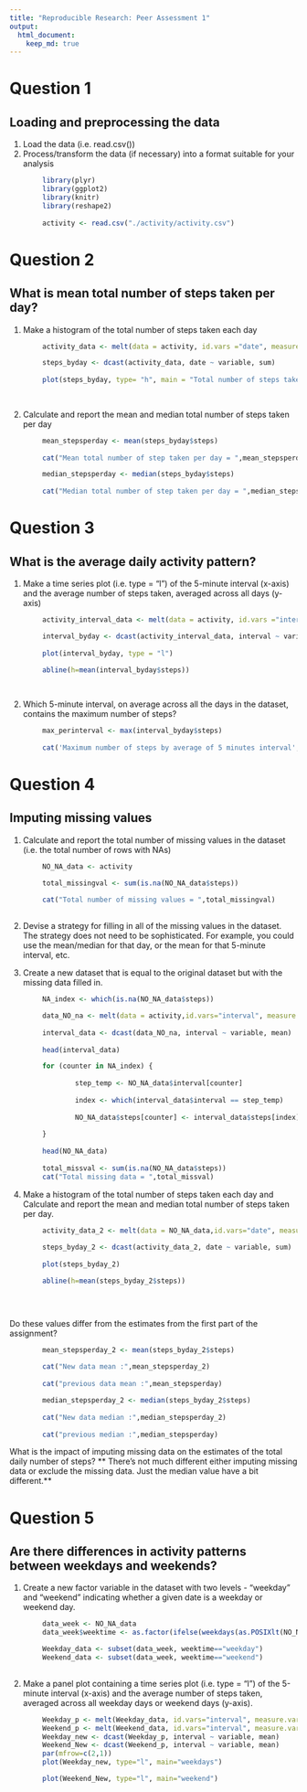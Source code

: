 ```yaml
---
title: "Reproducible Research: Peer Assessment 1"
output: 
  html_document:
    keep_md: true
---
```


# Question 1
## Loading and preprocessing the data
1. Load the data (i.e. read.csv())
2. Process/transform the data (if necessary) into a format suitable for your
analysis
```r
        library(plyr)
        library(ggplot2)
        library(knitr)
        library(reshape2)
        
        activity <- read.csv("./activity/activity.csv")

```


# Question 2
## What is mean total number of steps taken per day?
1. Make a histogram of the total number of steps taken each day

```r
        activity_data <- melt(data = activity, id.vars ="date", measure.vars = "steps", na.rm = TRUE)

        steps_byday <- dcast(activity_data, date ~ variable, sum)
        
        plot(steps_byday, type= "h", main = "Total number of steps taken each day")
        
        

```  

2. Calculate and report the mean and median total number of steps taken
per day
```r
        mean_stepsperday <- mean(steps_byday$steps)
        
        cat("Mean total number of step taken per day = ",mean_stepsperday)

        median_stepsperday <- median(steps_byday$steps)
        
        cat("Median total number of step taken per day = ",median_stepsperday)

```



# Question 3
## What is the average daily activity pattern?
1. Make a time series plot (i.e. type = "l") of the 5-minute interval (x-axis)
and the average number of steps taken, averaged across all days (y-axis)

```r
        activity_interval_data <- melt(data = activity, id.vars ="interval", measure.vars = "steps", na.rm = TRUE)

        interval_byday <- dcast(activity_interval_data, interval ~ variable, mean)
        
        plot(interval_byday, type = "l")
        
        abline(h=mean(interval_byday$steps))

       
```  

2. Which 5-minute interval, on average across all the days in the dataset,
contains the maximum number of steps?
```r
        max_perinterval <- max(interval_byday$steps)
        
        cat('Maximum number of steps by average of 5 minutes interval',max_perinterval)

```



# Question 4
## Imputing missing values
1. Calculate and report the total number of missing values in the dataset
(i.e. the total number of rows with NAs)

```r
        NO_NA_data <- activity

        total_missingval <- sum(is.na(NO_NA_data$steps))
        
        cat("Total number of missing values = ",total_missingval)
       

```  


2. Devise a strategy for filling in all of the missing values in the dataset. The
strategy does not need to be sophisticated. For example, you could use
the mean/median for that day, or the mean for that 5-minute interval, etc.

3. Create a new dataset that is equal to the original dataset but with the
missing data filled in.
```r
        
        NA_index <- which(is.na(NO_NA_data$steps))

        data_NO_na <- melt(data = activity,id.vars="interval", measure.vars="steps", na.rm= TRUE)
        
        interval_data <- dcast(data_NO_na, interval ~ variable, mean)
        
        head(interval_data)

        for (counter in NA_index) {
    
                step_temp <- NO_NA_data$interval[counter]
        
                index <- which(interval_data$interval == step_temp)
        
                NO_NA_data$steps[counter] <- interval_data$steps[index]
        
        }
        
        head(NO_NA_data)
        
        total_missval <- sum(is.na(NO_NA_data$steps))
        cat("Total missing data = ",total_missval)

```


4. Make a histogram of the total number of steps taken each day and Calculate
and report the mean and median total number of steps taken per day. 
```r
        
        
        
        activity_data_2 <- melt(data = NO_NA_data,id.vars="date", measure.vars="steps")
        
        steps_byday_2 <- dcast(activity_data_2, date ~ variable, sum)
        
        plot(steps_byday_2)

        abline(h=mean(steps_byday_2$steps))

        
        
```  

Do these values differ from the estimates from the first part of the assignment?
```r
        
        mean_stepsperday_2 <- mean(steps_byday_2$steps)
        
        cat("New data mean :",mean_stepsperday_2)
        
        cat("previous data mean :",mean_stepsperday)

        median_stepsperday_2 <- median(steps_byday_2$steps)
        
        cat("New data median :",median_stepsperday_2)
        
        cat("previous median :",median_stepsperday)
```


What is the impact of imputing missing data on the estimates of the total daily number of steps?
** There's not much different either imputing missing data or exclude the missing data. Just the median value have a bit different.**

# Question 5
## Are there differences in activity patterns between weekdays and weekends?
1. Create a new factor variable in the dataset with two levels - "weekday"
and "weekend" indicating whether a given date is a weekday or weekend
day.
```r
        data_week <- NO_NA_data
        data_week$weektime <- as.factor(ifelse(weekdays(as.POSIXlt(NO_NA_data$date)) %in% c("Saturday","Sunday"),"weekend", "weekday"))

        Weekday_data <- subset(data_week, weektime=="weekday")
        Weekend_data <- subset(data_week, weektime=="weekend")
       
```  

2. Make a panel plot containing a time series plot (i.e. type = "l") of the
5-minute interval (x-axis) and the average number of steps taken, averaged
across all weekday days or weekend days (y-axis).
        
```r
        Weekday_p <- melt(Weekday_data, id.vars="interval", measure.vars="steps")
        Weekend_p <- melt(Weekend_data, id.vars="interval", measure.vars="steps")
        Weekday_new <- dcast(Weekday_p, interval ~ variable, mean)
        Weekend_New <- dcast(Weekend_p, interval ~ variable, mean)
        par(mfrow=c(2,1)) 
        plot(Weekday_new, type="l", main="weekdays")

        plot(Weekend_New, type="l", main="weekend")

```

